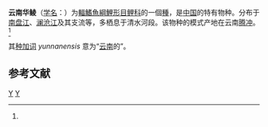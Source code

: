 {{Speciesbox
| status = NE
| status_system = IUCN3.1
| genus = Bangana
| species = yunnanensis
| authority = Wu, Lin Chen, Chen & He, 1977<ref name='id6088'>{{cite web| url =http://www.bioinfo.cn/db05/BjdwSpecies.php?action=view&id=6088| title =云南华鲮| work =中国动物物种编目数据库| publisher =中国科学院微生物研究所| author =中国科学院动物研究所| accessdate =2009-04-11| deadurl =yes| archiveurl =https://web.archive.org/web/20160305033354/http://www.bioinfo.cn/db05/BjdwSpecies.php?action=view&id=6088| archivedate =2016-03-05}}</ref>
| synonyms = *''Mirolabeo yunnanensis''<br /><small>Wu, Lin Chen, Chen & He, 1977</small>
}}

'''云南华鲮'''（[[学名|学名]]：{{lang|la|''Sinilabeo yunnanensis''}}）为[[輻鰭魚綱|輻鰭魚綱]][[鯉形目|鯉形目]][[鲤科|鲤科]]的一個[[種|種]]，是[[中国|中国]]的特有物种。分布于[[南盘江|南盘江]]、[[澜沧江|澜沧江]]及其支流等，多栖息于清水河段。该物种的模式产地在云南[[腾冲|腾冲]]。<ref name='id6088'/>

其[[种加词|种加词]] ''yunnanensis'' 意为“[[云南|云南]]的”。

== 参考文献 ==
{{reflist}}

{{Taxonbar|from=Q5549035}}

[[Category:孟加拉鲮属|Y]]
[[Category:1977年描述的魚類|Y]]


{{Cypriniformes-stub}}
